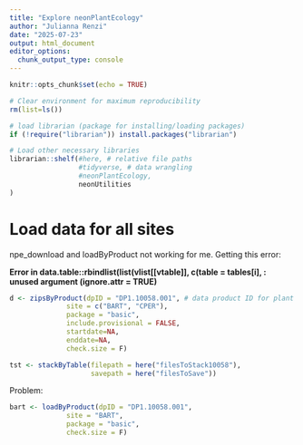 ```yaml
---
title: "Explore neonPlantEcology"
author: "Julianna Renzi"
date: "2025-07-23"
output: html_document
editor_options: 
  chunk_output_type: console
---
```


```r
knitr::opts_chunk$set(echo = TRUE)

# Clear environment for maximum reproducibility
rm(list=ls())

# load librarian (package for installing/loading packages)
if (!require("librarian")) install.packages("librarian")

# Load other necessary libraries
librarian::shelf(#here, # relative file paths
                 #tidyverse, # data wrangling
                 #neonPlantEcology,
                 neonUtilities
) 
```

# Load data for all sites

npe_download and loadByProduct not working for me. Getting this error: 

**Error in data.table::rbindlist(list(vlist[[vtable]], c(table = tables[i],  : 
  unused argument (ignore.attr = TRUE)**

```r
d <- zipsByProduct(dpID = "DP1.10058.001", # data product ID for plant presence & cover
              site = c("BART", "CPER"),
              package = "basic",
              include.provisional = FALSE,
              startdate=NA,
              enddate=NA,
              check.size = F)

tst <- stackByTable(filepath = here("filesToStack10058"),
                    savepath = here("filesToSave"))
```

Problem:

```r
bart <- loadByProduct(dpID = "DP1.10058.001",
              site = "BART",
              package = "basic",
              check.size = F)

```

#



